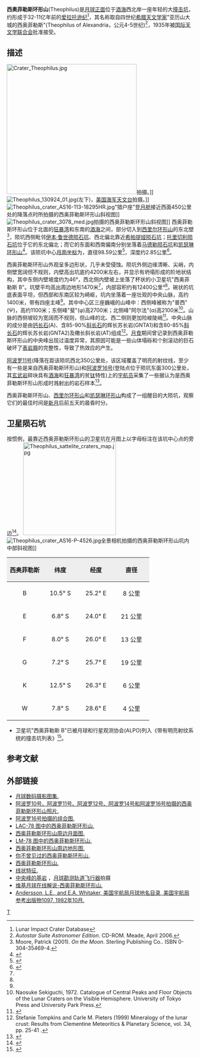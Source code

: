 {{lunar crater data|
 image=Theophilus crater 4077 h2 4084 h2.jpg|240p|
 caption=[[月球轨道器4号|月球轨道器4号]]拍摄的图像<br/>|
 latitude=11.45|
 N_or_S=S|
 longitude=26.28|
 E_or_W=E|
 diameter=98.59公里|
 depth=2.85公里|
 colong=333|
 eponym=亚历山大城的西奥菲勒斯主教}}
'''西奥菲勒斯环形山'''(Theophilus)是[[月球正面|月球正面]]位于[[酒海|酒海]]西北岸一座年轻的大[[撞击坑|撞击坑]]，约形成于32-11亿年前的[[爱拉托逊纪|爱拉托逊纪]]<ref name=LICD>Lunar Impact Crater Database</ref>，其名称取自四世纪[[希腊|希腊]][[天文学家|天文学家]]"亚历山大城的西奥菲勒斯"(Theophilus of Alexandria，公元4-5世纪)<ref name="a">''Autostar Suite Astronomer Edition''. CD-ROM. Meade, April 2006.</ref>，1935年被[[国际天文学联合会|国际天文学联合会]]批准接受。

==描述==
[[Image:Crater_Theophilus.jpg|350px]]拍摄。]]
[[Image:Theophilus_130924_01.jpg|thumb]](左下)，[[美国海军天文台|美国海军天文台]]拍摄。]]
[[Image:Theophilus_crater_AS16-113-18295HR.jpg|thumb]]"猎户座"[[登月舱|登月舱]]接近西面450公里处的降落点时所拍摄的西奥菲勒斯环形山斜视图]]
[[Image:Theophilus_crater_3078_med.jpg|thumb]]拍摄的西奥菲勒斯环形山斜视图]]
西奥菲勒斯环形山位于北面的[[狂暴湾|狂暴湾]]和东南的[[酒海|酒海]]之间，部分切入到[[西里尔环形山|西里尔环形山]]的东北壁<ref>Moore, Patrick (2001). ''On the Moon''. Sterling Publishing Co.. ISBN 0-304-35469-4.</ref>，陨坑西侧毗邻[[伊本·鲁世德陨石坑|伊本·鲁世德陨石坑]]、西北偏北靠近[[希帕提娅陨石坑|希帕提娅陨石坑]]；[[托里切利陨石坑|托里切利陨石坑]]位于它的东北偏北；而它的东面和西南偏南分别坐落着[[马德勒陨石坑|马德勒陨石坑]]和[[凯瑟琳环形山|凯瑟琳环形山]]<ref>{{Cite web |url=http://planetarynames.wr.usgs.gov/images/Lunar/lac_78_wac.pdf |title=Crater Theophilus on LAC-78 map. |accessdate=2016-08-27 |archive-date=2016-12-13 |archive-url=https://web.archive.org/web/20161213022609/https://planetarynames.wr.usgs.gov/images/Lunar/lac_78_wac.pdf |dead-url=no }}</ref>。该陨坑中心[[月面坐标|月面坐标]]为{{Coord|11.45|S|26.28|E|globe:Moon|nogoogle=1|noosm=1|display=it}}，直径98.59公里<ref name="IAU">{{Cite web |url=http://planetarynames.wr.usgs.gov/Feature/5965 |title=Directory of the International Astronomical Union |access-date=2016-08-27 |archive-date=2019-10-29 |archive-url=https://web.archive.org/web/20191029061903/https://planetarynames.wr.usgs.gov/Feature/5965 |dead-url=no }}</ref>，深度约2.85公里<ref>{{Cite web |url=http://fisherka.csolutionshosting.net/astronote/plan/craterdepth/html/CraterDepthFeatureNameWestfall.html |title=John E. Westfall's Atlas of the Lunar Terminator, Cambridge Univ. Press (2000) |accessdate=2016-08-27 |archive-date=2014-12-18 |archive-url=https://archive.today/20141218234310/http://fisherka.csolutionshosting.net/astronote/plan/craterdepth/html/CraterDepthFeatureNameWestfall.html |dead-url=no }}</ref>。

西奥菲勒斯环形山外观呈多边形状，几乎未受侵蚀。陨坑外侧边缘清晰、尖峭，内侧壁宽阔但不规则，内壁高出坑底约4200米左右，并显示有坍塌形成的阶地状结构，其中东侧内壁坡度约为46°，西北侧内壁坡上坐落了杯状的小卫星坑"西奥菲勒斯 B"。坑壁平均高出周边地形1470米<ref name="LICD"/>，内部容积约有12400公里³<ref name="LICD"/>。碗状的坑底表面平坦，但西部和东南区较为崎岖，坑内坐落着一座壮观的中央山脉，高约1400米，带有四座主峰<ref name="a"/>。其中中心区三座巍峨的山峰中：西侧峰被称为"普西"(Ψ)，高约1100米；东侧峰"斐"(φ)高2700米；北侧峰"阿尔法"(α)高2100米<ref>Naosuke Sekiguchi, 1972. Catalogue of Central Peaks and Floor Objects of the Lunar Craters on the Visible Hemisphere. University of Tokyo Press and University Park Press.</ref>。山脉的西侧坡较为宽阔而不规则，但山峰的北、西二侧则更加险峻陡峭<ref>{{cite book 
 | first=Antonín | last=Rükl | authorlink=Antonín Rükl
 | date=1990 | title=Atlas of the Moon
 | publisher=Kalmbach Books
 | isbn=0-913135-17-8 }}</ref>。中央山脉的成分是由[[钙长石|钙长石]](A)、含85-90%[[斜长石|斜长石]]的辉长苏长岩(GNTA1)和含80-85%[[斜长石|斜长石]]的辉长苏长岩(GNTA2)及橄长斜长岩(AT)组成<ref>Stefanie Tompkins and Carle M. Pieters (1999) Mineralogy of the lunar crust: Results from Clementine Meteoritics & Planetary Science, vol. 34, pp. 25-41 .</ref>。[[月食|月食]]期间曾记录到西奥菲勒斯环形山的中央峰出现过温度异常，其原因可能是一些山体塌砾和个别滚动的巨石破坏了[[表岩屑|表岩屑]]的完整性，导致了热效应的产生。

[[阿波罗11号|阿波罗11号]](降落在距该陨坑西北350公里处，该区域覆盖了明亮的射纹线，至少有一些是来自西奥菲勒斯环形山)和[[阿波罗16号|阿波罗16号]](登陆点位于陨坑东面300公里处，其[[玄武岩|玄武岩]]碎块具有[[酒海|酒海]]和[[狂暴湾|狂暴湾]]的贫[[钛|钛]]特性)上的[[宇航员|宇航员]]采集了一些据认为是西奥菲勒斯环形山形成时溅射出的岩石样本<ref>{{cite web |
 title=Apollo 16 Mission |
 work=Lunar and Planetary Institute |
 url=http://www.lpi.usra.edu/lunar/missions/apollo/apollo_16/samples/ |
 accessdate=October 16, 2007 |
 archive-date=2017-07-19 |
 archive-url=https://web.archive.org/web/20170719043716/http://www.lpi.usra.edu/lunar/missions/apollo/apollo_16/samples/ |
 dead-url=no }}</ref>。

西奥菲勒斯环形山、[[西里尔环形山|西里尔环形山]]和[[凯瑟琳环形山|凯瑟琳环形山]]构成了一组醒目的大陨坑，观察它们的最佳时间是[[新月|新月]]后前五天的晨昏时分。

==卫星陨石坑==
按惯例，最靠近西奥菲勒斯环形山的卫星坑在月图上以字母标注在该坑中心点的旁边<ref>{{cite book 
 | author=Bussey, B. 
 | author-link=Ben Bussey 
 | author2=Spudis, P. 
 | author2-link=Paul Spudis 
 | date=2004 | title=The Clementine Atlas of the Moon
 | publisher=Cambridge University Press | location=New York
 | isbn=0-521-81528-2 }}</ref>。
[[Image:Theophilus_sattelite_craters_map.jpg|250px]]
[[Image:Theophilus_crater_AS16-P-4526.jpg|thumb]]全景相机拍摄的西奥菲勒斯环形山坑内中部斜视图]]

{| class="wikitable"
!width="25%" style="background:#eeeeee;" |西奥菲勒斯 
!width="25%" style="background:#eeeeee;" |纬度
!width="25%" style="background:#eeeeee;" |经度
!width="25%" style="background:#eeeeee;" |直径
|-
|align="center"|B
|align="center"|10.5° S
|align="center"|25.2° E
|align="center"|8 公里
|-
|align="center"|E
|align="center"|6.8° S
|align="center"|24.0° E
|align="center"|21 公里
|-
|align="center"|F
|align="center"|8.0° S
|align="center"|26.0° E
|align="center"|13 公里
|-
|align="center"|G
|align="center"|7.2° S
|align="center"|25.7° E
|align="center"|19 公里
|-
|align="center"|K
|align="center"|12.5° S
|align="center"|26.3° E
|align="center"|6 公里
|-
|align="center"|W
|align="center"|7.8° S
|align="center"|28.6° E
|align="center"|4 公里
|}{{clear}}
* 卫星坑"西奥菲勒斯 B"已被月球和行星观测协会(ALPO)列入《带有明亮射纹系统的撞击坑列表》<ref>{{Cite web |url=http://www.zone-vx.com/alpo-rays-table.pdf |title=List of craters with bright rays of the lunar system and planetary astronomy Association(ALPO) |access-date=2016-08-27 |archive-date=2016-03-04 |archive-url=https://web.archive.org/web/20160304213831/http://www.zone-vx.com/alpo-rays-table.pdf |dead-url=no }}</ref>。

==参考文献==
{{Reflist}}
 
==外部链接==
* [http://www.lpi.usra.edu/resources/lunar_orbiter/bin/srch_nam.shtml?Theophilus%7C0 月球数码摄影图集.] {{Wayback|url=http://www.lpi.usra.edu/resources/lunar_orbiter/bin/srch_nam.shtml?Theophilus%7C0 |date=20201127015652 }}
* [http://www.lpi.usra.edu/resources/apollo/search/feature/?feature=Theophilus 阿波罗10号、阿波罗11号、阿波罗12号、阿波罗14号和阿波罗16号拍摄的西奥菲勒斯环形山照片.] {{Wayback|url=http://www.lpi.usra.edu/resources/apollo/search/feature/?feature=Theophilus |date=20201127014154 }}
* [http://www.pbase.com/bob_p/image/77268738 阿波罗16号拍摄的组合图.] {{Wayback|url=http://www.pbase.com/bob_p/image/77268738 |date=20201127014355 }}
* [http://www.lpi.usra.edu/resources/mapcatalog/LAC/lac78/ LAC-78 图中的西奥菲勒斯环形山.]{{Wayback|url=http://www.lpi.usra.edu/resources/mapcatalog/LAC/lac78/ |date=20160313013651 }}
* [http://www.lpi.usra.edu/resources/mapcatalog/usgs/I546/ 西奥菲勒斯环形山周边月面图.]{{Wayback|url=http://www.lpi.usra.edu/resources/mapcatalog/usgs/I546/ |date=20160304070405 }}
* [http://www.lpi.usra.edu/resources/mapcatalog/LM/lm78/ LM-78 图中的西奥菲勒斯环形山.]{{Wayback|url=http://www.lpi.usra.edu/resources/mapcatalog/LM/lm78/ |date=20160304071911 }}
* [http://www.lpi.usra.edu/resources/mapcatalog/LTO/lto78c2_1/ 西奥菲勒斯环形山周边地形图.] {{Wayback|url=http://www.lpi.usra.edu/resources/mapcatalog/LTO/lto78c2_1/ |date=20201127015125 }}
* [https://web.archive.org/web/20160524183321/http://www.lpod.org/archive/LPOD-2005-05-10.htm 你不曾见过的西奥菲勒斯环形山.]
* [https://web.archive.org/web/20180530202513/http://www.lpod.org/archive/archive/2004/02/LPOD-2004-02-01.htm 西奥菲勒斯环形山.]
* [http://lpod.wikispaces.com/July+27%2C+2008 线状特征.] {{Wayback|url=http://lpod.wikispaces.com/July+27%2C+2008 |date=20120413201514 }}
* [http://lroc.sese.asu.edu/posts/428 中央峰的基岩] {{Wayback|url=http://lroc.sese.asu.edu/posts/428 |date=20200808123111 }}，[[月球勘测轨道飞行器|月球勘测轨道飞行器]]拍摄
* [http://the-moon.wikispaces.com/Theophilus 维基月球在线解说-西奥菲勒斯环形山.] {{Wayback|url=http://the-moon.wikispaces.com/Theophilus |date=20180716103646 }}
* [http://planet4589.org/astro/lunar/RP-1097.pdf Andersson, L.E., and E.A. Whitaker, 美国宇航局月球地名目录, 美国宇航局参考出版物1097, 1982年10月.]{{Wayback|url=http://planet4589.org/astro/lunar/RP-1097.pdf |date=20141006125838 }}

[[Category:月球环形山|T]]
{{月球環形山 (T-Z)}}